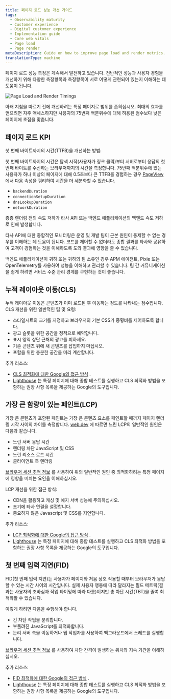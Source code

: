 ```yaml
---
title: 페이지 로드 성능 개선 가이드
tags:
  - Observability maturity
  - Customer experience
  - Digital customer experience
  - Implementation guide
  - Core web vitals
  - Page load
  - Page render
metaDescription: Guide on how to improve page load and render metrics.
translationType: machine
---
```



페이지 로드 성능 측정은 계속해서 발전하고 있습니다. 전반적인 성능과 사용자 경험을 개선하기 위해 다양한 측정항목과 측정항목이 서로 어떻게 관련되어 있는지 이해하는 데 도움이 됩니다.

<img
  title="Page Load and Render Timings"
  alt="Page Load and Render Timings"
  src={cxPageLoadRenderTimings}
/>

아래 지침을 따르기 전에 개선하려는 특정 페이지로 범위를 좁히십시오. 최대의 효과를 얻으려면 자주 액세스하지만 사용자의 75번째 백분위수에 대해 허용된 점수보다 낮은 페이지에 초점을 맞춥니다.

## 페이지 로드 KPI

첫 번째 바이트까지의 시간(TTFB)을 개선하는 방법:

첫 번째 바이트까지의 시간은 탐색 시작(사용자가 링크 클릭)부터 서버로부터 응답의 첫 번째 바이트를 수신하는 브라우저까지의 시간을 측정합니다. 75번째 백분위수에 있는 사용자가 하나 이상의 페이지에 대해 0.5초보다 큰 TTFB를 경험하는 경우 [PageView](https://docs.newrelic.com/attribute-dictionary/?dataSource=Browser+agent&event=PageView) 에서 다음 속성을 쿼리하여 시간을 더 세분화할 수 있습니다.

* `backendDuration`
* `connectionSetupDuration`
* `dnsLookupDuration`
* `networkDuration`

종종 렌더링 전의 속도 저하가 타사 API 또는 백엔드 애플리케이션의 백엔드 속도 저하로 인해 발생합니다.

타사 API에 대한 종합적인 모니터링은 운영 및 개발 팀이 근본 원인이 통제할 수 없는 경우를 이해하는 데 도움이 됩니다. 코드를 제어할 수 없더라도 종합 결과를 타사와 공유하여 고객이 경험하는 것을 이해하도록 도와 결과에 영향을 줄 수 있습니다.

백엔드 애플리케이션이 귀하 또는 귀하의 팀 소유인 경우 APM 에이전트, Pixie 또는 OpenTelemetry를 사용하여 성능을 이해하고 관리할 수 있습니다. 팀 간 커뮤니케이션을 쉽게 하려면 서비스 수준 관리 경계를 구현하는 것이 좋습니다.

## 누적 레이아웃 이동(CLS)

누적 레이아웃 이동은 콘텐츠가 이미 로드된 후 이동하는 정도를 나타내는 점수입니다. CLS 개선을 위한 일반적인 팁 및 요령:

* 스타일시트의 크기를 지정하고 브라우저의 기본 CSS가 종횡비를 제어하도록 합니다.
* 광고 슬롯을 위한 공간을 정적으로 예약합니다.
* 표시 영역 상단 근처의 광고를 피하세요.
* 기존 콘텐츠 위에 새 콘텐츠를 삽입하지 마십시오.
* 포함을 위한 충분한 공간을 미리 계산합니다.

추가 리소스:

* [CLS 최적화에 대한 Google의 접근 방식](https://web.dev/optimize-cls/) .
* [Lighthouse](https://developers.google.com/web/tools/lighthouse) 는 특정 페이지에 대해 종합 테스트를 실행하고 CLS 최적화 방법을 포함하는 권장 사항 목록을 제공하는 Google의 도구입니다.

## 가장 큰 함량이 있는 페인트(LCP)

가장 큰 콘텐츠가 포함된 페인트는 가장 큰 콘텐츠 요소를 페인트할 때까지 페이지 렌더링 시작 사이의 차이를 측정합니다. [web.dev](https://web.dev) 에 따르면 느린 LCP의 일반적인 원인은 다음과 같습니다.

* 느린 서버 응답 시간
* 렌더링 차단 JavaScript 및 CSS
* 느린 리소스 로드 시간
* 클라이언트 측 렌더링

[브라우저 세션 추적 정보](/docs/browser/browser-monitoring/browser-pro-features/session-traces-explore-webpages-life-cycle/) 를 사용하여 위의 일반적인 원인 중 최적화하려는 특정 페이지에 영향을 미치는 요인을 이해하십시오.

LCP 개선을 위한 접근 방식:

* CDN을 활용하고 캐싱 및 에지 서버 성능에 주의하십시오.
* 초기에 타사 연결을 설정합니다.
* 중요하지 않은 Javascript 및 CSS를 지연합니다.

추가 리소스:

* [LCP 최적화에 대한 Google의 접근 방식](https://web.dev/optimize-lcp/) .
* [Lighthouse](https://developers.google.com/web/tools/lighthouse) 는 특정 페이지에 대해 종합 테스트를 실행하고 CLS 최적화 방법을 포함하는 권장 사항 목록을 제공하는 Google의 도구입니다.

## 첫 번째 입력 지연(FID)

FID(첫 번째 입력 지연)는 사용자가 페이지와 처음 상호 작용할 때부터 브라우저가 응답할 수 있는 시간 사이의 시간입니다. 실제 사용자 행동에 따라 달라지는 필드 메트릭(결과는 사용자의 조바심과 작업 타이밍에 따라 다름)이지만 총 차단 시간(TBT)을 줄여 최적화할 수 있습니다.

이렇게 하려면 다음을 수행해야 합니다.

* 긴 차단 작업을 분리합니다.
* 부풀려진 JavaScript를 최적화합니다.
* 논리 서버 측을 이동하거나 웹 작업자를 사용하여 백그라운드에서 스레드를 실행합니다.

[브라우저 세션 추적 정보](/docs/browser/browser-monitoring/browser-pro-features/session-traces-explore-webpages-life-cycle/) 를 사용하여 차단 간격이 발생하는 위치와 지속 기간을 이해하십시오.

추가 리소스:

* [FID 최적화에 대한 Google의 접근 방식](https://web.dev/optimize-fid/) .
* [Lighthouse](https://developers.google.com/web/tools/lighthouse) 는 특정 페이지에 대해 종합 테스트를 실행하고 CLS 최적화 방법을 포함하는 권장 사항 목록을 제공하는 Google의 도구입니다.